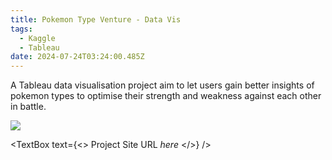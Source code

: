 ```yaml
---
title: Pokemon Type Venture - Data Vis
tags:
  - Kaggle
  - Tableau
date: 2024-07-24T03:24:00.485Z
---
```


A Tableau data visualisation project aim to let users gain better insights of pokemon types to optimise their strength and weakness against each other in battle.

![](/Pokemon-Visualisation.png)

<TextBox
  text={<>
    Project Site URL *here*
  </>}
/>
